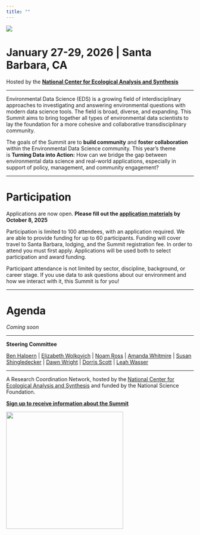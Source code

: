 ```yaml
---
title: ""
---
```


![](img/eds-banner-date-location.jpg){fig-align="center"}

# **January 27-29, 2026 \| Santa Barbara, CA**

Hosted by the [**National Center for Ecological Analysis and Synthesis**](https://www.nceas.ucsb.edu/)

------------------------------------------------------------------------

Environmental Data Science (EDS) is a growing field of interdisciplinary approaches to investigating and answering environmental questions with modern data science tools. The field is broad, diverse, and expanding. This Summit aims to bring together all types of environmental data scientists to lay the foundation for a more cohesive and collaborative transdisciplinary community.

The goals of the Summit are to **build community** and **foster collaboration** within the Environmental Data Science community. This year's theme is **Turning Data into Action:** How can we bridge the gap between environmental data science and real-world applications, especially in support of policy, management, and community engagement?

------------------------------------------------------------------------

# Participation

Applications are now open. **Please fill out the [application materials](https://docs.google.com/forms/d/e/1FAIpQLSeqCIwHpKXzBhhhy7X0spjNHEHM9_nyXNJz-F_JW1pwC2u3SQ/viewform) by October 8, 2025**

Participation is limited to 100 attendees, with an application required. We are able to provide funding for up to 60 participants. Funding will cover travel to Santa Barbara, lodging, and the Summit registration fee. In order to attend you must first apply. Applications will be used both to select participation and award funding.

Participant attendance is not limited by sector, discipline, background, or career stage. If you use data to ask questions about our environment and how we interact with it, this Summit is for you!

------------------------------------------------------------------------

# Agenda

*Coming soon*

```{=html}
<!-- #### **Day 1 - February 4**

+---------+----------------------------------------------------------------------------------------------------------------------------------------------------------------------------------------------------------------------------------------------------------+
| 8:15    | Registration\                                                                                                                                                                                                                                            |
|         | \                                                                                                                                                                                                                                                        |
|         | *Check in at the lobby of the Cabrillo Pavillion*                                                                                                                                                                                                        |
+---------+----------------------------------------------------------------------------------------------------------------------------------------------------------------------------------------------------------------------------------------------------------+
| 8:30    | Breakfast, Get to Know & Welcome                                                                                                                                                                                                                         |
+---------+----------------------------------------------------------------------------------------------------------------------------------------------------------------------------------------------------------------------------------------------------------+
| 9:15    | **Keynote Speaker - Tanushree Biswas,** Carbon Program Director, The Nature Conservancy                                                                                                                                                                  |
|         |                                                                                                                                                                                                                                                          |
|         | **Talk Title:**  "AI, Climate, and Equity : Challenges and Opportunities"                                                                                                                                                                                |
+---------+----------------------------------------------------------------------------------------------------------------------------------------------------------------------------------------------------------------------------------------------------------+
| 10:00   | **Coffee break**                                                                                                                                                                                                                                         |
+---------+----------------------------------------------------------------------------------------------------------------------------------------------------------------------------------------------------------------------------------------------------------+
| 10:30   | **Instructions for the day**                                                                                                                                                                                                                             |
+---------+----------------------------------------------------------------------------------------------------------------------------------------------------------------------------------------------------------------------------------------------------------+
| 10:45   | **Ideation Session**                                                                                                                                                                                                                                     |
|         |                                                                                                                                                                                                                                                          |
|         | Facilitated brainstorming to lay the groundwork for small group working sessions                                                                                                                                                                         |
+---------+----------------------------------------------------------------------------------------------------------------------------------------------------------------------------------------------------------------------------------------------------------+
| 11:30   | **Poster & Flash Talk Prep**                                                                                                                                                                                                                             |
|         |                                                                                                                                                                                                                                                          |
|         | In your group, create a minimalist poster that communicates your idea and prep a 1 minute flash talk.  Each group has 1 minute to present their idea to the group. During lunch, everyone explore the posters and think about what they want to work on. |
+---------+----------------------------------------------------------------------------------------------------------------------------------------------------------------------------------------------------------------------------------------------------------+
| 12:30   | **Lunch**                                                                                                                                                                                                                                                |
+---------+----------------------------------------------------------------------------------------------------------------------------------------------------------------------------------------------------------------------------------------------------------+
| 1:30    | **Instructions and Next Steps**                                                                                                                                                                                                                          |
+---------+----------------------------------------------------------------------------------------------------------------------------------------------------------------------------------------------------------------------------------------------------------+
| 1:35    | **Flash Talks**                                                                                                                                                                                                                                          |
+---------+----------------------------------------------------------------------------------------------------------------------------------------------------------------------------------------------------------------------------------------------------------+
| 2:45    | **Coffee Break**                                                                                                                                                                                                                                         |
+---------+----------------------------------------------------------------------------------------------------------------------------------------------------------------------------------------------------------------------------------------------------------+
| 3:00    | **Breakout group work**                                                                                                                                                                                                                                  |
+---------+----------------------------------------------------------------------------------------------------------------------------------------------------------------------------------------------------------------------------------------------------------+
| 4:50    | **Day 1 Wrap Up**                                                                                                                                                                                                                                        |
+---------+----------------------------------------------------------------------------------------------------------------------------------------------------------------------------------------------------------------------------------------------------------+
| 5:00    | **Sunset cocktail hour**                                                                                                                                                                                                                                 |
+---------+----------------------------------------------------------------------------------------------------------------------------------------------------------------------------------------------------------------------------------------------------------+
| 6:00    | **Dinner**                                                                                                                                                                                                                                               |
+---------+----------------------------------------------------------------------------------------------------------------------------------------------------------------------------------------------------------------------------------------------------------+
| 7:00    | **Get Funky with the Steering Committee**\                                                                                                                                                                                                               |
|         | Join steering committee members in the Santa Barbara "Funk Zone" to continue conversations, network and have a little fun                                                                                                                                |
+---------+----------------------------------------------------------------------------------------------------------------------------------------------------------------------------------------------------------------------------------------------------------+

#### **Day 2 - February 5**

+--------+---------------------------------------------------------------------------------------------------+--------+
| 8:30   | **Breakfast**                                                                                     |        |
+--------+---------------------------------------------------------------------------------------------------+--------+
| 9:00   | **Welcome to Day 2**                                                                              |        |
+--------+---------------------------------------------------------------------------------------------------+--------+
| 9:05   | **Keynote Speaker - Kakani Katija,** Principal Engineer, Monterey Bay Aquarium Research Institute |        |
|        |                                                                                                   |        |
|        | **Talk Title:** How to discover all life in the ocean?                                            |        |
+--------+---------------------------------------------------------------------------------------------------+--------+
| 9:50   | Day 2 Instructions                                                                                |        |
+--------+---------------------------------------------------------------------------------------------------+--------+
| 10:00  | Coffee Break                                                                                      |        |
+--------+---------------------------------------------------------------------------------------------------+--------+
| 10:15  | **Midway Group Presentations**                                                                    |        |
|        |                                                                                                   |        |
|        | Present initial ideas, re-evaluate, consider adding ideas                                         |        |
+--------+---------------------------------------------------------------------------------------------------+--------+
| 12:15  | **Lunch**                                                                                         |        |
+--------+---------------------------------------------------------------------------------------------------+--------+
| 1:15   | **Breakout group work**                                                                           |        |
+--------+---------------------------------------------------------------------------------------------------+--------+
| 3:15   | **Coffee Break**                                                                                  |        |
+--------+---------------------------------------------------------------------------------------------------+--------+
| 3:45   | Breakout group work continued                                                                     |        |
+--------+---------------------------------------------------------------------------------------------------+--------+
| 4:30   | **Day 2 Wrap Up**                                                                                 |        |
+--------+---------------------------------------------------------------------------------------------------+--------+
| 4:45   | Free time - explore the area                                                                      |        |
|        |                                                                                                   |        |
|        | *(the bar will be open at 5:00pm)*                                                                |        |
+--------+---------------------------------------------------------------------------------------------------+--------+
| 6:00   | **Dinner**                                                                                        |        |
+--------+---------------------------------------------------------------------------------------------------+--------+

#### **Day 3 - February 6**

+-------+---------------------------------------------------------------------------------------------------------------------------------------------------------------------+-------+
| 8:30  | **Breakfast**                                                                                                                                                       |       |
+-------+---------------------------------------------------------------------------------------------------------------------------------------------------------------------+-------+
| 9:00  | **Welcome to Day 3**                                                                                                                                                |       |
+-------+---------------------------------------------------------------------------------------------------------------------------------------------------------------------+-------+
| 9:05  | **Final Group Presentations**                                                                                                                                       |       |
|       |                                                                                                                                                                     |       |
|       | Groups present on their idea including the motivation, the proposed solution and how they plan to move the project forward                                          |       |
+-------+---------------------------------------------------------------------------------------------------------------------------------------------------------------------+-------+
| 10:15 | **Coffee Break**                                                                                                                                                    |       |
+-------+---------------------------------------------------------------------------------------------------------------------------------------------------------------------+-------+
| 10:30 | **Final Group Presentations**                                                                                                                                       |       |
+-------+---------------------------------------------------------------------------------------------------------------------------------------------------------------------+-------+
| 11:30 | **Next Steps Discussion**                                                                                                                                           |       |
+-------+---------------------------------------------------------------------------------------------------------------------------------------------------------------------+-------+
| 12:00 | **Closing**                                                                                                                                                         |       |
+-------+---------------------------------------------------------------------------------------------------------------------------------------------------------------------+-------+
| 12:15 | **Depart** <font color="white"> THIS TEXT IS A PLACE HOLDER FOR THE TABLE TO FORMAT CORRECTLY THIS TEXT IS A PLACE HOLDER FOR THE TABLE TO FORMAT CORRECTLY </font> |       |
+-------+---------------------------------------------------------------------------------------------------------------------------------------------------------------------+-------+

------------------------------------------------------------------------

# Location & Lodging

![](img/2M9A9814-Pano.jpg){fig-align="center"}

The Summit will take place at the [Cabrillo Arts Pavilion](https://cabrillopavilion.santabarbaraca.gov/), situated adjacent to the beach.

The [Mar Monte Hyatt Hotel](https://www.hyatt.com/en-US/hotel/california/mar-monte-hotel/sbars) is directly across the street from the Pavilion and will be the most convenient hotel for attendees. There are additional hotels within walking distance from the Pavilion.

### Event Parking

If you are not staying at the Mar Monte Hotel, there is ample parking in [city parking lots](https://goo.gl/maps/6iihTuXCtmYxbrEz9) next to the Cabrillo Pavilion. **Parking at these waterfront lots costs \$3.00/hour or \$18 for the day**. There is free parking within a short walking distance along Cabrillo boulevard, near the [East Beach volleyball courts](https://goo.gl/maps/YoLd2nJwcmH4cqhy7) and near [Dwight Murphy Field](https://goo.gl/maps/y82sUHe4TAHgDcLp9). \ -->
```

------------------------------------------------------------------------

**Steering Committee**

[Ben Halpern](https://www.nceas.ucsb.edu/about-us/our-people) \| [Elizabeth Wolkovich](https://biodiversity.ubc.ca/people/faculty/elizabeth-m-wolkovich) \| [Noam Ross](https://www.noamross.net/) \| [Amanda Whitmire](https://library.stanford.edu/people/amanda-whitmire) \| [Susan Shingledecker](https://www.esipfed.org/about/staff/susan-shingledecker) \| [Dawn Wright](https://dusk.geo.orst.edu/index.html) \| [Dorris Scott](https://dscott.netlify.app/) \| [Leah Wasser](https://www.leahwasser.com/)

------------------------------------------------------------------------

A Research Coordination Network, hosted by the [National Center for Ecological Analysis and Synthesis](https://www.nceas.ucsb.edu/) and funded by the National Science Foundation.

[**Sign up to receive information about the Summit**](https://landing.mailerlite.com/webforms/landing/a5o1r3)

![](img/NCEAS-full%20logo-4C.png){fig-align="center" width="314"}
